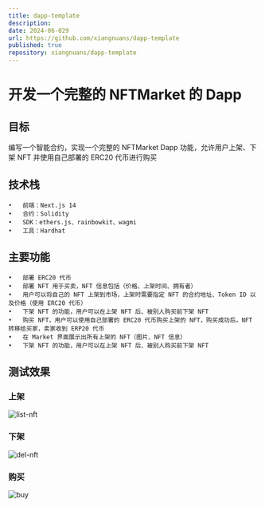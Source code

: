 ```yaml
---
title: dapp-template
description:
date: 2024-06-029
url: https://github.com/xiangnuans/dapp-template
published: true
repository: xiangnuans/dapp-template
---
```


# 开发一个完整的 NFTMarket 的 Dapp

## 目标

编写一个智能合约，实现一个完整的 NFTMarket Dapp 功能，允许用户上架、下架 NFT 并使用自己部署的 ERC20 代币进行购买

## 技术栈

    •	前端：Next.js 14
    •	合约：Solidity
    •	SDK：ethers.js、rainbowkit、wagmi
    •	工具：Hardhat

## 主要功能

    •	部署 ERC20 代币
    •	部署 NFT 用于买卖，NFT 信息包括（价格、上架时间、拥有者）
    •	用户可以将自己的 NFT 上架到市场，上架时需要指定 NFT 的合约地址、Token ID 以及价格（使用 ERC20 代币）
    •   下架 NFT 的功能，用户可以在上架 NFT 后、被别人购买前下架 NFT
    •   购买 NFT，用户可以使用自己部署的 ERC20 代币购买上架的 NFT，购买成功后，NFT 转移给买家，卖家收到 ERP20 代币
    •   在 Market 界面展示出所有上架的 NFT（图片、NFT 信息）
    •   下架 NFT 的功能，用户可以在上架 NFT 后、被别人购买前下架 NFT

## 测试效果

### 上架

![list-nft](../../public/projects/list-nft.jpg)

### 下架

![del-nft](../../public/projects/del-nft.jpg)

### 购买

![buy](../../public/projects/buy.jpg)
